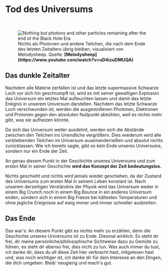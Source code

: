 
# Tod des Universums

<ReadingTime />

<br/>
<figure>
<Image src={require(".//../../../resources/images/particles.png")} alt="Nothing but photons and other particles remaining after the end of the Black Hole Era" />
<figcaption style={{ color: "rgb(156, 156, 156)", fontSize: "14px", marginTop: "2px" }}>Nichts als Photonen und andere Teilchen, die nach dem Ende des letzten Zeitalters übrig bleiben, visualisiert von Melodysheep. Quelle: <strong>[Melodysheep](https://www.youtube.com/watch?v=uD4izuDMUQA)</strong></figcaption>
</figure>

## Das dunkle Zeitalter
Nachdem alle Materie zerfallen ist und das letzte supermassive Schwarze Loch vor sich hin geschrumpft ist, wird es mit seiner gewaltigen Explosion das Universum ein letztes Mal aufleuchten lassen und damit das letzte Ereignis in unserem Universum darstellen. Nachdem das letzte Schwarze Loch verschwunden ist, werden die ausgestoßenen Photonen, Elektronen und Protonen gegen den absoluten Nullpunkt abkühlen, weil es nichts mehr gibt, was sie aufheizen könnte.  

Da sich das Universum weiter ausdehnt, werden sich die Abstände zwischen den Teilchen ins Unendliche vergrößern. Dies wiederum wird alle verbleibenden Teilchen im Universum auseinanderreißen und absolut nichts zurücklassen. Wie ich bereits sagte, gibt es kein Ende unseres Universums, sondern nur ein Ende der Zeit. 

An genau diesem Punkt in der Geschichte unseres Universums und zum ersten Mal in seiner Geschichte <strong>wird das Konzept der Zeit bedeutungslos.</strong>

Nichts geschieht und nichts wird jemals wieder geschehen, da der Zustand des Universums zum ersten Mal in seinem Leben konstant ist. Nach unserem derzeitigen Verständnis der Physik wird das Universum weder in einem Big Crunch noch in einem Big Bounce in ein anderes Universum enden, sondern sich in einem Big Freeze bei kältesten Temperaturen und ohne jegliche Ereignisse auf ewig immer und immer schneller ausbreiten.

## Das Ende
Das war's: An diesem Punkt gibt es nichts mehr zu erzählen, denn die Geschichte unseres Universums ist zu Ende. Diesmal wirklich. Es steht dir frei, dir meine persönliche/philosophische Sichtweise dazu zu Gemüte zu führen, es steht dir ebenso frei, dies nicht zu tun. Was auch immer du tust, ich danke dir, dass du all diese Zeit hier verbracht hast, mitgelesen hast und, was noch wichtiger ist, ich danke dir für dein Interesse an den Dingen, die dich umgeben. Bleib' neugierig und mach's gut.


<SaveArticleSection article="future-death"/>

<Analytics />